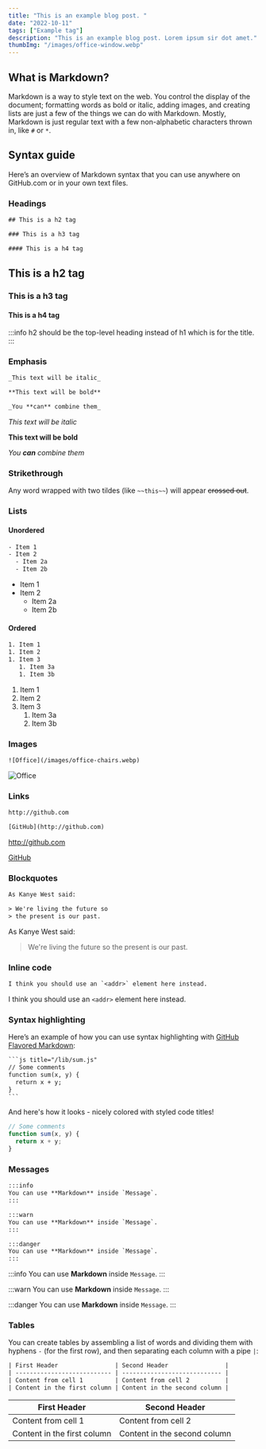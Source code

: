 ```yaml
---
title: "This is an example blog post. "
date: "2022-10-11"
tags: ["Example tag"]
description: "This is an example blog post. Lorem ipsum sir dot amet."
thumbImg: "/images/office-window.webp"
---
```


## What is Markdown?

Markdown is a way to style text on the web. You control the display of the document; formatting words as bold or italic, adding images, and creating lists are just a few of the things we can do with Markdown. Mostly, Markdown is just regular text with a few non-alphabetic characters thrown in, like `#` or `*`.

## Syntax guide

Here’s an overview of Markdown syntax that you can use anywhere on GitHub.com or in your own text files.

### Headings

```txt
## This is a h2 tag

### This is a h3 tag

#### This is a h4 tag
```

## This is a h2 tag

### This is a h3 tag

#### This is a h4 tag

:::info
h2 should be the top-level heading instead of h1 which is for the title.
:::

### Emphasis

```txt
_This text will be italic_

**This text will be bold**

_You **can** combine them_
```

_This text will be italic_

**This text will be bold**

_You **can** combine them_

### Strikethrough

Any word wrapped with two tildes (like `~~this~~`) will appear ~~crossed out~~.

### Lists

#### Unordered

```txt
- Item 1
- Item 2
  - Item 2a
  - Item 2b
```

- Item 1
- Item 2
  - Item 2a
  - Item 2b

#### Ordered

```txt
1. Item 1
1. Item 2
1. Item 3
   1. Item 3a
   1. Item 3b
```

1. Item 1
1. Item 2
1. Item 3
   1. Item 3a
   1. Item 3b

### Images

```txt
![Office](/images/office-chairs.webp)
```

![Office](/images/office-chairs.webp)

### Links

```txt
http://github.com

[GitHub](http://github.com)
```

http://github.com

[GitHub](http://github.com)

### Blockquotes

```txt
As Kanye West said:

> We're living the future so
> the present is our past.
```

As Kanye West said:

> We're living the future so
> the present is our past.

### Inline code

```txt
I think you should use an `<addr>` element here instead.
```

I think you should use an `<addr>` element here instead.

### Syntax highlighting

Here’s an example of how you can use syntax highlighting with [GitHub Flavored Markdown](https://help.github.com/articles/basic-writing-and-formatting-syntax/):

````txt
```js title="/lib/sum.js"
// Some comments
function sum(x, y) {
  return x + y;
}
```
````

And here's how it looks - nicely colored with styled code titles!

```js title="/lib/sum.js"
// Some comments
function sum(x, y) {
  return x + y;
}
```

### Messages

```txt
:::info
You can use **Markdown** inside `Message`.
:::

:::warn
You can use **Markdown** inside `Message`.
:::

:::danger
You can use **Markdown** inside `Message`.
:::
```

:::info
You can use **Markdown** inside `Message`.
:::

:::warn
You can use **Markdown** inside `Message`.
:::

:::danger
You can use **Markdown** inside `Message`.
:::

### Tables

You can create tables by assembling a list of words and dividing them with hyphens `-` (for the first row), and then separating each column with a pipe `|`:

```txt
| First Header                | Second Header                |
| --------------------------- | ---------------------------- |
| Content from cell 1         | Content from cell 2          |
| Content in the first column | Content in the second column |
```

| First Header                | Second Header                |
| --------------------------- | ---------------------------- |
| Content from cell 1         | Content from cell 2          |
| Content in the first column | Content in the second column |
